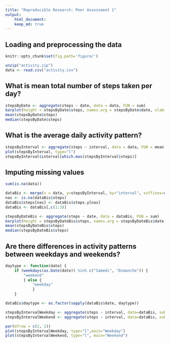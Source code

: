 ```yaml
---
title: "Reproducible Research: Peer Assessment 1"
output: 
    html_document:
    keep_md: true
---
```



## Loading and preprocessing the data
```r
knitr::opts_chunk$set(fig.path='figure/')
```

```r
unzip("activity.zip")
data <- read.csv("activity.csv")
```

## What is mean total number of steps taken per day?
```r
stepsByDate <- aggregate(steps ~ date, data = data, FUN = sum)
barplot(height = stepsByDate$steps, names.arg = stepsByDate$date, xlab="Date", ylab="Steps")
mean(stepsByDate$steps)
median(stepsByDate$steps)
```

## What is the average daily activity pattern?
```r
stepsByInterval <- aggregate(steps ~ interval, data = data, FUN = mean)
plot(stepsByInterval, type="l")
stepsByInterval$interval[which.max(stepsByInterval$steps)]
```

## Imputing missing values
```r
sum(is.na(data))

dataBis <- merge(x = data, y=stepsByInterval, by="interval", suffixes=c("",".y"))
nas <- is.na(dataBis$steps)
dataBis$steps[nas] <- dataBis$steps.y[nas]
dataBis <- dataBis[,c(1:3)]

stepsByDateBis <- aggregate(steps ~ date, data = dataBis, FUN = sum)
barplot(height = stepsByDateBis$steps, names.arg = stepsByDateBis$date, xlab="Date", ylab="Steps")
mean(stepsByDateBis$steps)
median(stepsByDateBis$steps)
```

## Are there differences in activity patterns between weekdays and weekends?
```r
daytype <- function(date) {
    if (weekdays(as.Date(date)) %in% c("Samedi", "Dimanche")) {
        "weekend"
        } else {
            "weekday"
            }
    }

dataBis$daytype <- as.factor(sapply(dataBis$date, daytype))

stepsByIntervalWeekday <- aggregate(steps ~ interval, data=dataBis, subset = dataBis$daytype == "weekday", FUN = mean)
stepsByIntervalWeekend <- aggregate(steps ~ interval, data=dataBis, subset = dataBis$daytype == "weekend", FUN = mean)

par(mfrow = c(2, 1))
plot(stepsByIntervalWeekday, type="l",main="Weekday")
plot(stepsByIntervalWeekend, type="l", main="Weekend")
```